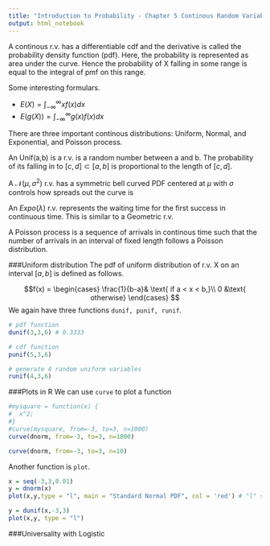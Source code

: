 ```yaml
---
title: "Introduction to Probability - Chapter 5 Continous Random Variables"
output: html_notebook
---
```


A continous r.v. has a differentiable cdf and the derivative is called the probability density function (pdf). Here, the probability is represented as area under the curve. Hence the probability of X falling in some range is equal to the integral of pmf on this range.

Some interesting formulars.

- $E(X) = \int_{-\infty}^{\infty}xf(x)dx$
- $E(g(X)) = \int_{-\infty}^{\infty}g(x)f(x)dx$


There are three important continous distributions: Uniform, Normal, and Exponential, and Poisson process.

An Unif(a,b) is a r.v. is a random number between a and b. The probability of its falling in to $[c,d] \subset [a,b]$ is proportional to the length of $[c,d]$.

A $\mathcal{N}(\mu,\sigma^2)$ r.v. has a symmetric bell curved PDF centered at $\mu$ with $\sigma$ controls how spreads out the curve is

An $Expo(\lambda)$ r.v. represents the waiting time for the first success in continuous time. This is similar to a Geometric r.v. 

A Poisson process is a sequence of arrivals in continous time such that the number of arrivals in an interval of fixed length follows a Poisson distribution.

###Uniform distribution
The pdf of uniform distribution of r.v. X on an interval $[a,b]$ is defined as follows. 

$$f(x) = \begin{cases}
  \frac{1}{b-a}& \text{   if a < x < b,}\\
  0 &\text{   otherwise}
\end{cases}
$$We again have three functions ```dunif, punif, runif```.
```r
# pdf function
dunif(3,3,6) # 0.3333

# cdf function
punif(5,3,6)

# generate 4 random uniform variables
runif(4,3,6)
```
###Plots in R
We can use ```curve``` to plot a function
```r
#mysquare = function(x) {
#  x^2;
#}
#curve(mysquare, from=-3, to=3, n=1000)
curve(dnorm, from=-3, to=3, n=1000)

curve(dnorm, from=-3, to=3, n=10)

```

Another function is ```plot```.
```r
x = seq(-3,3,0.01)
y = dnorm(x)
plot(x,y,type = "l", main = "Standard Normal PDF", col = 'red') # "l" stands for line plot. The default is scatter plot

y = dunif(x,-3,3)
plot(x,y, type = "l")
```

###Universality with Logistic
